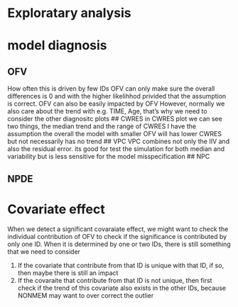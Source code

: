 # Exploratary analysis

# model diagnosis

## OFV
How often this is driven by few IDs
OFV can only make sure the overall differences is 0 and with the higher likelihhod privided that the assumption is correct.
OFV can also be easily impacted by OFV
However, normally we also care about the trend with e.g. TIME, Age, that's why we need to consider the other diagnositc plots
## CWRES
in CWRES plot we can see two things, the median trend and the range of CWRES
I have the assumption the overall the model with smaller OFV will has lower CWRES but not necessarily has no trend
## VPC
VPC combines not only the IIV and also the residual error.
its good for test the simulation for both median and variability
but is less sensitive for the model misspecification
## NPC

## NPDE

# Covariate effect

When we detect a significant covaraiate effect, we might want to check the individual contribution of OFV to check if the significance is contributed by only one ID. 
When it is determined by one or two IDs, there is still something that we need to consider

1. If the covariate that contribute from that ID is unique with that ID, if so, then maybe there is still an impact
2. If the covaraite that contribute from that ID is not unique, then first check if the trend of this covariate also exists in the other IDs, 
because NONMEM may want to over correct the outlier